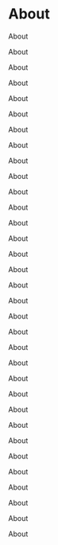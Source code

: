 # About

About

About

About

About

About

About

About

About

About

About

About

About

About

About

About

About

About

About

About

About

About

About

About

About

About

About

About

About

About

About

About

About

About
